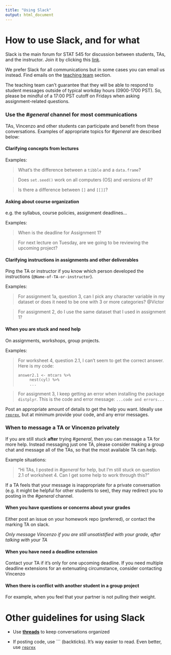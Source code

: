 ```yaml
---
title: "Using Slack"
output: html_document
---
```


# How to use Slack, and for what

Slack is the main forum for STAT 545 for discussion between students, TAs, and the instructor. Join it by clicking this [link](stat545ubc.slack.com).

We prefer Slack for all communications but in some cases you can email us instead. Find emails on the [teaching team](https://stat545.stat.ubc.ca/#team) section.

The teaching team can’t guarantee that they will be able to respond to student messages outside of typical workday hours (0900-1700 PST). So, please be mindful of a 17:00 PST cutoff on Fridays when asking assignment-related questions.

### Use the _#general_ channel for most communications

TAs, Vincenzo and other students can participate and benefit from these conversations. Examples of appropriate topics for _#general_ are described below:

#### Clarifying concepts from lectures

Examples: 

> What's the difference between a `tibble` and a `data.frame`?

> Does `set.seed()` work on all computers (OS) and versions of R?

> Is there a difference between `[]` and `[[]]`?

#### Asking about course organization

e.g. the syllabus, course policies, assignment deadlines...

Examples:

> When is the deadline for Assignment 1?

> For next lecture on Tuesday, are we going to be reviewing the upcoming project?

#### Clarifying instructions in assignments and other deliverables

Ping the TA or instructor if you know which person developed the instructions (`@Name-of-TA-or-instructor`).

Examples:

> For assignment 1a, question 3, can I pick any character variable in my dataset or does it need to be one with 3 or more categories? @Victor

> For assignment 2, do I use the same dataset that I used in assignment 1?


#### When you are stuck and need help

On assignments, workshops, group projects.

Examples:

> For worksheet 4, question 2.1, I can't seem to get the correct answer. Here is my code:
>
> ```
> answer2.1 <- mtcars %>% 
>      nest(cyl) %>%
>      ...
> ```

> For assignment 3, I keep getting an error when installing the package `distplyr`. This is the code  and error message: `...code and errors...`

Post an appropriate amount of details to get the help you want. Ideally use [`reprex`](https://www.tidyverse.org/help/), but at minimum provide your code, and any error messages.

### When to message a TA or Vincenzo privately

If you are still stuck **after** trying _#general_, then you can message a TA for more help. Instead messaging just one TA, please consider making a group chat and message all of the TAs, so that the most available TA can help.

Example situations:

> "Hi TAs, I posted in _#general_ for help, but I'm still stuck on question 2.1 of worksheet 4. Can I get some help to work through this?"

If a TA feels that your message is inappropriate for a private conversation (e.g. it might be helpful for other students to see), they may redirect you to posting in the _#general_ channel. 

#### When you have questions or concerns about your grades

Either post an issue on your homework repo (preferred), or contact the marking TA on slack.

*Only message Vincenzo if you are still unsatistified with your grade, after talking with your TA*

#### When you have need a deadline extension

Contact your TA if it's only for one upcoming deadline. If you need multiple deadline extensions for an extenuating circumstance, consider contacting Vincenzo

#### When there is conflict with another student in a group project

For example, when you feel that your partner is not pulling their weight.

# Other guidelines for using Slack

- Use [**threads**](https://slack.com/intl/en-ca/help/articles/115000769927-Use-threads-to-organize-discussions-) to keep conversations organized

- If posting code, use \`\`\` (backticks). It's way easier to read. Even better, use [`reprex`](https://www.tidyverse.org/help/)

